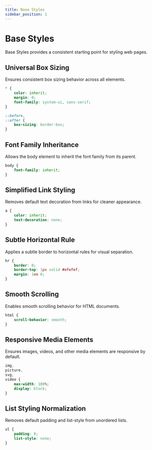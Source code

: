 ```yaml
---
title: Base Styles
sidebar_position: 1
---
```


# Base Styles

Base Styles provides a consistent starting point for styling web pages.

## Universal Box Sizing

Ensures consistent box sizing behavior across all elements.

```scss
* {
    color: inherit;
    margin: 0;
    font-family: system-ui, sans-serif;
}

::before,
::after {
    box-sizing: border-box;
}
```

## Font Family Inheritance
Allows the body element to inherit the font family from its parent.

```scss
body {
    font-family: inherit;
}
```

## Simplified Link Styling
Removes default text decoration from links for cleaner appearance.

```scss
a {
    color: inherit;
    text-decoration: none;
}
```

## Subtle Horizontal Rule
Applies a subtle border to horizontal rules for visual separation.

```scss
hr {
    border: 0;
    border-top: 1px solid #efefef;
    margin: 1em 0;
}
```

## Smooth Scrolling
Enables smooth scrolling behavior for HTML documents.

```scss
html {
    scroll-behavior: smooth;
}
```

## Responsive Media Elements
Ensures images, videos, and other media elements are responsive by default.

```scss
img,
picture,
svg,
video {
    max-width: 100%;
    display: block;
}
```

## List Styling Normalization
Removes default padding and list-style from unordered lists.

```scss
ul {
    padding: 0;
    list-style: none;
}
```